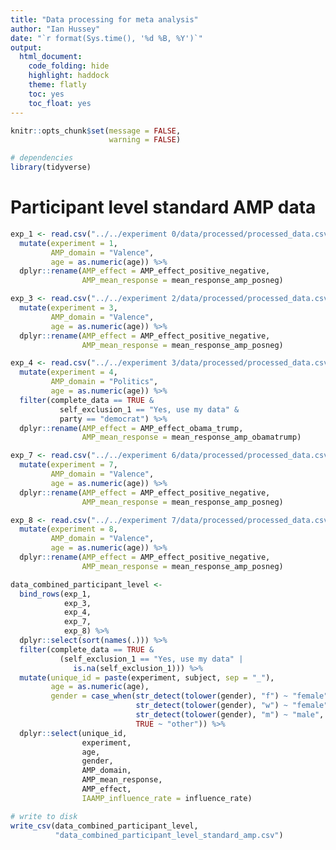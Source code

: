 ```yaml
---
title: "Data processing for meta analysis"
author: "Ian Hussey"
date: "`r format(Sys.time(), '%d %B, %Y')`"
output:
  html_document:
    code_folding: hide
    highlight: haddock
    theme: flatly
    toc: yes
    toc_float: yes
---
```


```r

knitr::opts_chunk$set(message = FALSE,
                      warning = FALSE)

```

```r

# dependencies
library(tidyverse)

```

# Participant level standard AMP data

```r

exp_1 <- read.csv("../../experiment 0/data/processed/processed_data.csv") %>%
  mutate(experiment = 1,
         AMP_domain = "Valence",
         age = as.numeric(age)) %>%
  dplyr::rename(AMP_effect = AMP_effect_positive_negative,
                AMP_mean_response = mean_response_amp_posneg)

exp_3 <- read.csv("../../experiment 2/data/processed/processed_data.csv") %>%
  mutate(experiment = 3,
         AMP_domain = "Valence",
         age = as.numeric(age)) %>%
  dplyr::rename(AMP_effect = AMP_effect_positive_negative,
                AMP_mean_response = mean_response_amp_posneg)

exp_4 <- read.csv("../../experiment 3/data/processed/processed_data.csv") %>%
  mutate(experiment = 4,
         AMP_domain = "Politics",
         age = as.numeric(age)) %>%
  filter(complete_data == TRUE & 
           self_exclusion_1 == "Yes, use my data" &
           party == "democrat") %>%
  dplyr::rename(AMP_effect = AMP_effect_obama_trump,
                AMP_mean_response = mean_response_amp_obamatrump)

exp_7 <- read.csv("../../experiment 6/data/processed/processed_data.csv") %>%
  mutate(experiment = 7,
         AMP_domain = "Valence",
         age = as.numeric(age)) %>%
  dplyr::rename(AMP_effect = AMP_effect_positive_negative,
                AMP_mean_response = mean_response_amp_posneg)

exp_8 <- read.csv("../../experiment 7/data/processed/processed_data.csv") %>%
  mutate(experiment = 8,
         AMP_domain = "Valence",
         age = as.numeric(age)) %>%
  dplyr::rename(AMP_effect = AMP_effect_positive_negative,
                AMP_mean_response = mean_response_amp_posneg)

data_combined_participant_level <- 
  bind_rows(exp_1, 
            exp_3, 
            exp_4, 
            exp_7,
            exp_8) %>%
  dplyr::select(sort(names(.))) %>%
  filter(complete_data == TRUE & 
           (self_exclusion_1 == "Yes, use my data" |
              is.na(self_exclusion_1))) %>%
  mutate(unique_id = paste(experiment, subject, sep = "_"),
         age = as.numeric(age),
         gender = case_when(str_detect(tolower(gender), "f") ~ "female",
                            str_detect(tolower(gender), "w") ~ "female",
                            str_detect(tolower(gender), "m") ~ "male",
                            TRUE ~ "other")) %>%
  dplyr::select(unique_id, 
                experiment, 
                age, 
                gender, 
                AMP_domain, 
                AMP_mean_response,
                AMP_effect,
                IAAMP_influence_rate = influence_rate)

# write to disk 
write_csv(data_combined_participant_level,
          "data_combined_participant_level_standard_amp.csv")

```

